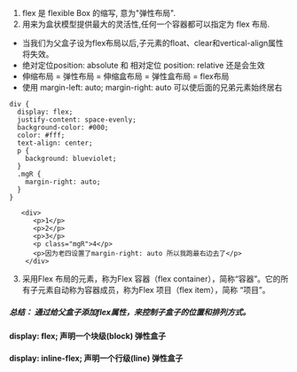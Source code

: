 1. flex 是 flexible Box 的缩写, 意为"弹性布局". 
2. 用来为盒状模型提供最大的灵活性,任何一个容器都可以指定为 flex 布局.
-   当我们为父盒子设为flex布局以后,子元素的float、clear和vertical-align属性将失效。
-   绝对定位position: absolute 和 相对定位 position: relative 还是会生效
-   伸缩布局 = 弹性布局 = 伸缩盒布局 = 弹性盒布局 = flex布局
- 使用 margin-left: auto; margin-right: auto 可以使后面的兄弟元素始终居右 
````
div {
  display: flex;
  justify-content: space-evenly;
  background-color: #000;
  color: #fff;
  text-align: center;
  p {
    background: blueviolet;
  }
  .mgR {
    margin-right: auto;
  }
}

   <div>
      <p>1</p>
      <p>2</p>
      <p>3</p>
      <p class="mgR">4</p>
      <p>因为老四设置了margin-right: auto 所以我跑最右边去了</p>
    </div>
````
3. 采用Flex 布局的元素，称为Flex 容器（flex container），简称“容器”。它的所有子元素自动称为容器成员，称为Flex 项目（flex item），简称 “项目”。


##### 总结： 通过给父盒子添加flex属性，来控制子盒子的位置和排列方式。

#### display: flex; 声明一个块级(block) 弹性盒子
#### display: inline-flex; 声明一个行级(line) 弹性盒子